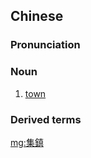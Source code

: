 ==Chinese==
{{zh-forms|s=集镇}}

===Pronunciation===
{{zh-pron
|m=jízhèn
|cat=n
}}

===Noun===
{{zh-noun}}

# [[town]]

===Derived terms===
{{zh-der|城鎮}}

[[mg:集鎮]]